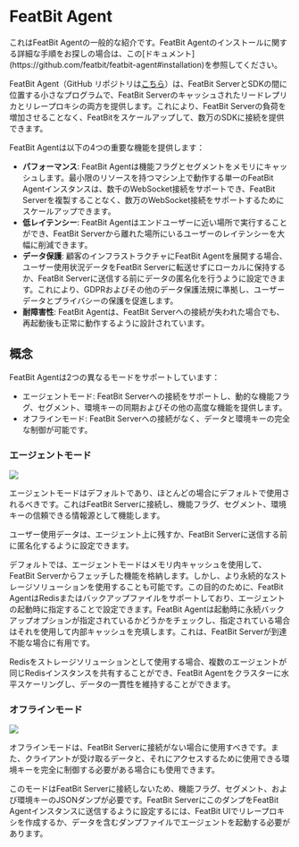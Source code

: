 
# FeatBit Agent

<Callout type="info">
これはFeatBit Agentの一般的な紹介です。FeatBit Agentのインストールに関する詳細な手順をお探しの場合は、この[ドキュメント](https://github.com/featbit/featbit-agent#installation)を参照してください。
</Callout>


FeatBit Agent（GitHub リポジトリは[こちら](https://github.com/featbit/featbit-agent)）は、FeatBit ServerとSDKの間に位置する小さなプログラムで、FeatBit Serverのキャッシュされたリードレプリカとリレープロキシの両方を提供します。これにより、FeatBit Serverの負荷を増加させることなく、FeatBitをスケールアップして、数万のSDKに接続を提供できます。

FeatBit Agentは以下の4つの重要な機能を提供します：

* **パフォーマンス**: FeatBit Agentは機能フラグとセグメントをメモリにキャッシュします。最小限のリソースを持つマシン上で動作する単一のFeatBit Agentインスタンスは、数千のWebSocket接続をサポートでき、FeatBit Serverを複製することなく、数万のWebSocket接続をサポートするためにスケールアップできます。&#x20;
* **低レイテンシー**: FeatBit Agentはエンドユーザーに近い場所で実行することができ、FeatBit Serverから離れた場所にいるユーザーのレイテンシーを大幅に削減できます。
* **データ保護**: 顧客のインフラストラクチャにFeatBit Agentを展開する場合、ユーザー使用状況データをFeatBit Serverに転送せずにローカルに保持するか、FeatBit Serverに送信する前にデータの匿名化を行うように設定できます。これにより、GDPRおよびその他のデータ保護法規に準拠し、ユーザーデータとプライバシーの保護を促進します。
* **耐障害性**: FeatBit Agentは、FeatBit Serverへの接続が失われた場合でも、再起動後も正常に動作するように設計されています。

## 概念

FeatBit Agentは2つの異なるモードをサポートしています：

* エージェントモード: FeatBit Serverへの接続をサポートし、動的な機能フラグ、セグメント、環境キーの同期およびその他の高度な機能を提供します。
* オフラインモード: FeatBit Serverへの接続がなく、データと環境キーの完全な制御が可能です。

### エージェントモード

![](../relay-proxy/assets/featbit-agent/001.webp)

エージェントモードはデフォルトであり、ほとんどの場合にデフォルトで使用されるべきです。これはFeatBit Serverに接続し、機能フラグ、セグメント、環境キーの信頼できる情報源として機能します。

ユーザー使用データは、エージェント上に残すか、FeatBit Serverに送信する前に匿名化するように設定できます。

デフォルトでは、エージェントモードはメモリ内キャッシュを使用して、FeatBit Serverからフェッチした機能を格納します。しかし、より永続的なストレージソリューションを使用することも可能です。この目的のために、FeatBit AgentはRedisまたはバックアップファイルをサポートしており、エージェントの起動時に指定することで設定できます。FeatBit Agentは起動時に永続バックアップオプションが指定されているかどうかをチェックし、指定されている場合はそれを使用して内部キャッシュを充填します。これは、FeatBit Serverが到達不能な場合に有用です。

Redisをストレージソリューションとして使用する場合、複数のエージェントが同じRedisインスタンスを共有することができ、FeatBit Agentをクラスターに水平スケーリングし、データの一貫性を維持することができます。

### オフラインモード

![](../relay-proxy/assets/featbit-agent/002.webp)

オフラインモードは、FeatBit Serverに接続がない場合に使用すべきです。また、クライアントが受け取るデータと、それにアクセスするために使用できる環境キーを完全に制御する必要がある場合にも使用できます。

このモードはFeatBit Serverに接続しないため、機能フラグ、セグメント、および環境キーのJSONダンプが必要です。FeatBit ServerにこのダンプをFeatBit Agentインスタンスに送信するように設定するには、FeatBit UIでリレープロキシを作成するか、データを含むダンプファイルでエージェントを起動する必要があります。
